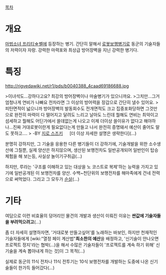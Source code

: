 [[목차]]
= 개요 =
[[마법소녀 프리티☆벨]]에 등장하는 병기. 간단히 말해서 [[로봇보행병기]]로 동군의 기술자들의 저력이자 자랑. 강력한 마력포와 최상급 방어장벽을 지닌 강력한 병기다.

= 특징 =
http://rigvedawiki.net/r1/pds/b0040388_4caad69186688.jpg

>이녀석도…강하다고요? 최강의 방어장벽이나 마술병기가 있으니까요.
>그치만…그거 엄청나게 연비가 나빠요 전차라면 그 이상의 방어력을 장갑으로 간단히 낼수 있어요.
>피탄면적이 넓으니까 방어장벽의 발동회수도 전개면적도 크고 집중포화당하면 그것만으로 완전히 마력이 다 떨어지고 달려도 느리고 날아도 느린데 뭘해도 연비는 최악이고 섬세하고 뭘해도 어딘가에서 쓸데없는게 나오고 이제 더이상 쓸이유가 없다고 해야하나…진짜 거대로봇이란게 필요없다는게 만들고 나서 완전히 증명돼서 예산이 줄어도 말도 못하고….
>  -BY [[지로 스즈키]]
　
[더 이상 자세한 설명은 생략한다](...)

분명히 강하지만, 그 기술을 응용한 다른 병기들이 더 강하기에, 기술개발을 위한 소수생산에 그칠뿐, 실제 양산은 하지않으며, 생산된 보행전차도 일반공개되어 일반인이 탑승 체험을 해 보는등, 사실상 놀이기구취급(...)

하지만, 루라는 '구조를 이해하고 있는 대상을 노 코스트로 복제'하는 능력을 가지고 있기에 일반공개된 이 보행전차를 양산. 수백~천단위의 보행전차를 해마족에게 건네 전력으로 써먹었다. 그리고 그 모두가 [[순살]](...)

= 기타 =
여담으로 이런 비효율의 덩어리인 물건의 개발과 생산이 이뤄진 이유는 '''싼값에 기술자들을 부려먹으려고'''(...)

좀 더 자세히 설명하자면, '거대로봇 만들고싶어'를 노래하는 바보인, 하지만 천재적인 기술자들에게 [wiki:"열정 페이 계산법"'''최소한의 예산'''을 배정하고, '신기술이 안나오면 프로젝트 정지'라는 협박(...)을 해서 수많은 기술자들이 '프로젝트를 계속 하기 위해' 신기술을 계속 뽑아내게 하는 것]이 그 목적(...)

실제로 동군의 11식 전차나 11식 전투기는 10식 보행전차를 개발하는 도중에 나온 신기술들이 한가득 들어갔다(...)
